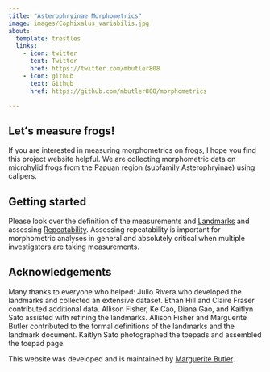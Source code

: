 ```yaml
---
title: "Asterophryinae Morphometrics"
image: images/Cophixalus_variabilis.jpg
about:
  template: trestles
  links:
    - icon: twitter
      text: Twitter
      href: https://twitter.com/mbutler808
    - icon: github
      text: Github
      href: https://github.com/mbutler808/morphometrics

---
```


## Letʻs measure frogs! 

If you are interested in measuring morphometrics on frogs, I hope you find this project website helpful. We are collecting morphometric data on microhylid frogs from the Papuan region (subfamily Asterophryinae) using calipers.


## Getting started

Please look over the definition of the measurements and [Landmarks](landmarks.qmd) and assessing [Repeatability](repeatability.qmd). Assessing repeatability is important for morphometric analyses in general and absolutely critical when multiple investigators are taking measurements.

## Acknowledgements

Many thanks to everyone who helped:
Julio Rivera who developed the landmarks and collected an extensive dataset. Ethan Hill and Claire Fraser contributed additional data. 
Allison Fisher, Ke Cao, Diana Gao, and Kaitlyn Sato assisted with refining the landmarks.
Allison Fisher and Marguerite Butler contributed to the formal definitions of the landmarks and the landmark document. Kaitlyn Sato photographed the toepads and assembled the toepad page. 

This website was developed and is maintained by [Marguerite Butler](https://butlerlab.org).



